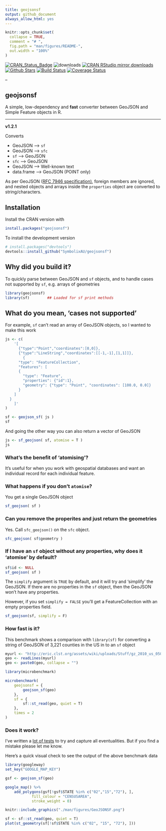 ```yaml
---
title: geojsonsf
output: github_document
always_allow_html: yes
---
```


```r
knitr::opts_chunk$set(
  collapse = TRUE,
  comment = "# ",
  fig.path = "man/figures/README-",
  out.width = "100%"
)
```

[![CRAN_Status_Badge](http://www.r-pkg.org/badges/version/geojsonsf)](https://CRAN.R-project.org/package=geojsonsf)
![downloads](http://cranlogs.r-pkg.org/badges/grand-total/geojsonsf)
[![CRAN RStudio mirror downloads](http://cranlogs.r-pkg.org/badges/geojsonsf)](https://CRAN.R-project.org/package=geojsonsf)
[![Github Stars](https://img.shields.io/github/stars/SymbolixAU/geojsonsf.svg?style=social&label=Github)](https://github.com/SymbolixAU/geojsonsf)
[![Build Status](https://travis-ci.org/SymbolixAU/geojsonsf.svg?branch=master)](https://travis-ci.org/SymbolixAU/geojsonsf)
[![Coverage Status](https://codecov.io/github/SymbolixAU/geojsonsf/coverage.svg?branch=master)](https://codecov.io/github/SymbolixAU/geojsonsf?branch=master)

--

## geojsonsf

A simple, low-dependency and **fast** converter between GeoJSON and Simple Feature objects in R. 

---

**v1.2.1** 

Converts

- GeoJSON --> `sf`
- GeoJSON --> `sfc`
- `sf`    --> GeoJSON
- `sfc`   --> GeoJSON
- GeoJSON --> Well-known text
- data.frame --> GeoJSON (POINT only)

As per GeoJSON ([RFC 7946 specification)](https://tools.ietf.org/html/rfc7946#page-11), foreign members are ignored, and nested objects and arrays inside the `properties` object are converted to string/characters. 


## Installation

Install the CRAN version with


```r
install.packages("geojsonsf")
```


To install the development version

```r
# install.packages("devtools")
devtools::install_github("SymbolixAU/geojsonsf")
```

## Why did you build it?

To quickly parse between GeoJSON and `sf` objects, and to handle cases not supported by `sf`, e.g. arrays of geometries

```r
library(geojsonsf)
library(sf)        ## Loaded for sf print methods
```


## What do you mean, 'cases not supported'

For example, `sf` can't read an array of GeoJSON objects, so I wanted to make this work

```r
js <- c(
	'[
	  {"type":"Point","coordinates":[0,0]},
	  {"type":"LineString","coordinates":[[-1,-1],[1,1]]},
		{
      "type": "FeatureCollection",
      "features": [
      {
        "type": "Feature",
        "properties": {"id":1},
        "geometry": {"type": "Point", "coordinates": [100.0, 0.0]}
      }
    ]
  }
	]'
)

sf <- geojson_sf( js )
sf
```


And going the other way you can also return a vector of GeoJSON

```r
js <- sf_geojson( sf, atomise = T )
js
```

### What's the benefit of 'atomising'?

It's useful for when you work with geospatial databases and want an individual record for each individual feature. 

### What happens if you don't `atomise`?

You get a single GeoJSON object

```r
sf_geojson( sf )
```


### Can you remove the properites and just return the geometries

Yes. Call `sfc_geojson()` on the `sfc` object.

```r
sfc_geojson( sf$geometry )
```

### If I have an `sf` object without any properties, why does it 'atomise' by default?

```r
sf$id <- NULL
sf_geojson( sf )
```

The `simplify` argument is `TRUE` by default, and it will try and 'simplify' the GeoJSON. If there are no properties in the `sf` object, then the GeoJSON won't have any properties.

However, if you set `simplify = FALSE` you'll get a FeatureCollection with an empty properties field.

```r
sf_geojson(sf, simplify = F)
```


### How fast is it?

This benchmark shows a comparison with `library(sf)` for converting a string of GeoJSON of 3,221 counties in the US in to an `sf` object

```r
myurl <- "http://eric.clst.org/assets/wiki/uploads/Stuff/gz_2010_us_050_00_500k.json"
geo <- readLines(myurl)
geo <- paste0(geo, collapse = "")

library(microbenchmark)

microbenchmark(
    geojsonsf = {
        geojson_sf(geo)
    },
    sf = {
        sf::st_read(geo, quiet = T)
    },
    times = 2
)
```

### Does it work?

I've written a [lot of tests](https://github.com/SymbolixAU/geojsonsf/tree/master/tests/testthat) to try and capture all eventualities. But if you find a mistake please let me know.

Here's a quick visual check to see the output of the above benchmark data

```r
library(googleway)
set_key("GOOGLE_MAP_KEY")

gsf <- geojson_sf(geo)

google_map() %>%
	add_polygons(gsf[!gsf$STATE %in% c("02","15","72"), ], 
			fill_colour = "CENSUSAREA", 
			stroke_weight = 0)
```

```r
knitr::include_graphics("./man/figures/GeoJSONSF.png")
```

```r
sf <- sf::st_read(geo, quiet = T)
plot(st_geometry(sf[!sf$STATE %in% c("02", "15", "72"), ]))
```




